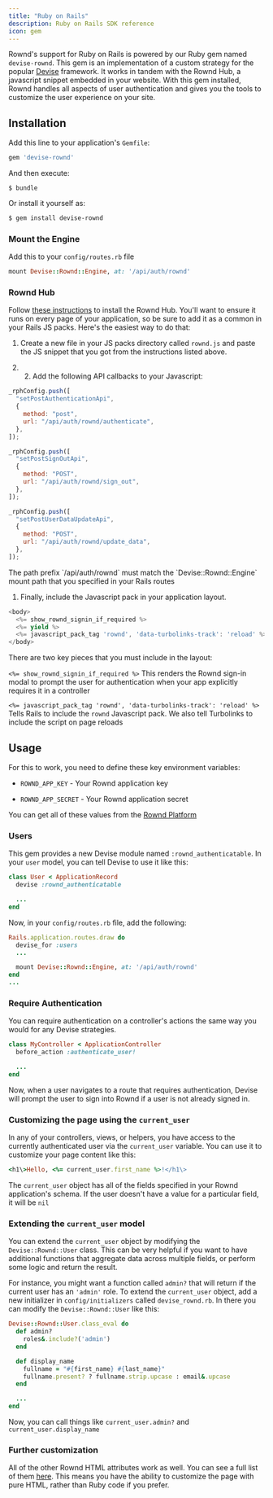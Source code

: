 ```yaml
---
title: "Ruby on Rails"
description: Ruby on Rails SDK reference
icon: gem
---
```


Rownd's support for Ruby on Rails is powered by our Ruby gem named
`devise-rownd`. This gem is an implementation of a custom strategy for the
popular [Devise](https://github.com/heartcombo/devise) framework. It works in
tandem with the Rownd Hub, a javascript snippet embedded in your website. With
this gem installed, Rownd handles all aspects of user authentication and gives
you the tools to customize the user experience on your site.

## Installation

Add this line to your application's `Gemfile`:

```rb
gem 'devise-rownd'
```

And then execute:

```
$ bundle
```

Or install it yourself as:

```bash
$ gem install devise-rownd
```

### Mount the Engine

Add this to your `config/routes.rb` file

```rb
mount Devise::Rownd::Engine, at: '/api/auth/rownd'
```

### Rownd Hub

Follow [these instructions](/sdk-reference/web/javascript--browser)
to install the Rownd Hub. You'll want to ensure it runs on every page of your
application, so be sure to add it as a common in your Rails JS packs. Here's the
easiest way to do that:

1.  Create a new file in your JS packs directory called `rownd.js` and paste the
    JS snippet that you got from the instructions listed above.

2.  2.  Add the following API callbacks to your Javascript:

```js
_rphConfig.push([
  "setPostAuthenticationApi",
  {
    method: "post",
    url: "/api/auth/rownd/authenticate",
  },
]);

_rphConfig.push([
  "setPostSignOutApi",
  {
    method: "POST",
    url: "/api/auth/rownd/sign_out",
  },
]);

_rphConfig.push([
  "setPostUserDataUpdateApi",
  {
    method: "POST",
    url: "/api/auth/rownd/update_data",
  },
]);
```

<Info>
  The path prefix `/api/auth/rownd` must match the `Devise::Rownd::Engine` mount
  path that you specified in your Rails routes
</Info>

1.  Finally, include the Javascript pack in your application layout.

```js
<body>
  <%= show_rownd_signin_if_required %>
  <%= yield %>
  <%= javascript_pack_tag 'rownd', 'data-turbolinks-track': 'reload' %>
</body>
```

There are two key pieces that you must include in the layout:

`<%= show_rownd_signin_if_required %>` This renders the Rownd sign-in modal to
prompt the user for authentication when your app explicitly requires it in a
controller

`<%= javascript_pack_tag 'rownd', 'data-turbolinks-track': 'reload' %>` Tells
Rails to include the `rownd` Javascript pack. We also tell Turbolinks to include
the script on page reloads

## Usage

For this to work, you need to define these key environment variables:

- `ROWND_APP_KEY` \- Your Rownd application key

- `ROWND_APP_SECRET` \- Your Rownd application secret

You can get all of these values from the [Rownd Platform](https://app.rownd.io)

### Users

This gem provides a new Devise module named `:rownd_authenticatable`. In your
`user` model, you can tell Devise to use it like this:

```rb
class User < ApplicationRecord
  devise :rownd_authenticatable

  ...
end
```

Now, in your `config/routes.rb` file, add the following:

```rb
Rails.application.routes.draw do
  devise_for :users
  ...

  mount Devise::Rownd::Engine, at: '/api/auth/rownd'
end
...
```

### Require Authentication

You can require authentication on a controller's actions the same way you would
for any Devise strategies.

```rb
class MyController < ApplicationController
  before_action :authenticate_user!

  ...
end
```

Now, when a user navigates to a route that requires authentication, Devise will
prompt the user to sign into Rownd if a user is not already signed in.

### Customizing the page using the `current_user`

In any of your controllers, views, or helpers, you have access to the currently
authenticated user via the `current_user` variable. You can use it to customize
your page content like this:

```rb
<h1\>Hello, <%= current_user.first_name %>!</h1\>
```

The `current_user` object has all of the fields specified in your Rownd
application's schema. If the user doesn't have a value for a particular field,
it will be `nil`

### Extending the `current_user` model

You can extend the `current_user` object by modifying the `Devise::Rownd::User`
class. This can be very helpful if you want to have additional functions that
aggregate data across multiple fields, or perform some logic and return the
result.

For instance, you might want a function called `admin?` that will return if the
current user has an `'admin'` role. To extend the `current_user` object, add a
new initializer in `config/initializers` called `devise_rownd.rb`. In there you
can modify the `Devise::Rownd::User` like this:

```rb
Devise::Rownd::User.class_eval do
  def admin?
    roles&.include?('admin')
  end

  def display_name
    fullname = "#{first_name} #{last_name}"
    fullname.present? ? fullname.strip.upcase : email&.upcase
  end

  ...
end
```

Now, you can call things like `current_user.admin?` and
`current_user.display_name`

### Further customization

All of the other Rownd HTML attributes work as well. You can see a full list of
them [here](/rownd/sdk-reference/web/javascript-browser#hooks). This means you
have the ability to customize the page with pure HTML, rather than Ruby code if
you prefer.
